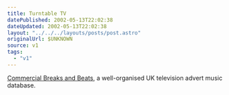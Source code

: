 ```yaml
---
title: Turntable TV
datePublished: 2002-05-13T22:02:38
dateUpdated: 2002-05-13T22:02:38
layout: "../../../layouts/posts/post.astro"
originalUrl: $UNKNOWN
source: v1
tags:
  - "v1"
---
```


[Commercial Breaks and Beats][1], a well-organised UK television advert music database.

[1]: http://www.commercialbreaksandbeats.co.uk/ "Commercial Breaks and Beats: UK TV advert music database"

